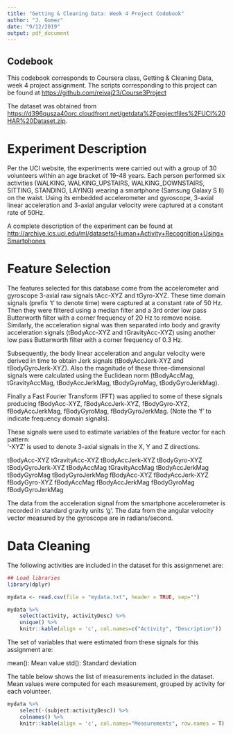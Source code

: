 ---
title: "Getting & Cleaning Data: Week 4 Project Codebook"
author: "J. Gomez"
date: "9/12/2019"
output: pdf_document
---

## Codebook

This codebook corresponds to Coursera class, Getting & Cleaning Data, week 4 project assignment.
The scripts corresponding to this project can be found at <https://github.com/reivaj23/Course3Project>

The dataset was obtained from <https://d396qusza40orc.cloudfront.net/getdata%2Fprojectfiles%2FUCI%20HAR%20Dataset.zip>.

#  Experiment Description

Per the UCI website, the experiments were carried out with a group of 30 volunteers within an age bracket of 19-48 years. Each person performed six activities (WALKING, WALKING_UPSTAIRS, WALKING_DOWNSTAIRS, SITTING, STANDING, LAYING) wearing a smartphone (Samsung Galaxy S II) on the waist. Using its embedded accelerometer and gyroscope, 3-axial linear acceleration and 3-axial angular velocity were captured at a constant rate of 50Hz.

A complete description of the experiment can be found at <http://archive.ics.uci.edu/ml/datasets/Human+Activity+Recognition+Using+Smartphones>

# Feature Selection

The features selected for this database come from the accelerometer and gyroscope 3-axial raw signals tAcc-XYZ and tGyro-XYZ. These time domain signals (prefix 't' to denote time) were captured at a constant rate of 50 Hz. Then they were filtered using a median filter and a 3rd order low pass Butterworth filter with a corner frequency of 20 Hz to remove noise. Similarly, the acceleration signal was then separated into body and gravity acceleration signals (tBodyAcc-XYZ and tGravityAcc-XYZ) using another low pass Butterworth filter with a corner frequency of 0.3 Hz. 

Subsequently, the body linear acceleration and angular velocity were derived in time to obtain Jerk signals (tBodyAccJerk-XYZ and tBodyGyroJerk-XYZ). Also the magnitude of these three-dimensional signals were calculated using the Euclidean norm (tBodyAccMag, tGravityAccMag, tBodyAccJerkMag, tBodyGyroMag, tBodyGyroJerkMag). 

Finally a Fast Fourier Transform (FFT) was applied to some of these signals producing fBodyAcc-XYZ, fBodyAccJerk-XYZ, fBodyGyro-XYZ, fBodyAccJerkMag, fBodyGyroMag, fBodyGyroJerkMag. (Note the 'f' to indicate frequency domain signals). 

These signals were used to estimate variables of the feature vector for each pattern:  
'-XYZ' is used to denote 3-axial signals in the X, Y and Z directions.

tBodyAcc-XYZ
tGravityAcc-XYZ
tBodyAccJerk-XYZ
tBodyGyro-XYZ
tBodyGyroJerk-XYZ
tBodyAccMag
tGravityAccMag
tBodyAccJerkMag
tBodyGyroMag
tBodyGyroJerkMag
fBodyAcc-XYZ
fBodyAccJerk-XYZ
fBodyGyro-XYZ
fBodyAccMag
fBodyAccJerkMag
fBodyGyroMag
fBodyGyroJerkMag

The data from the acceleration signal from the smartphone accelerometer is recorded in standard gravity units 'g'.
The data from the angular velocity vector measured by the gyroscope are in radians/second. 

# Data Cleaning

The following activities are included in the dataset for this assignmenet are:

```{r setup, include=FALSE}
## Load libraries
library(dplyr)

mydata <- read.csv(file = "mydata.txt", header = TRUE, sep="")
```

```{r, echo=FALSE}
mydata %>% 
    select(activity, activityDesc) %>% 
    unique() %>% 
    knitr::kable(align = 'c', col.names=c("Activity", "Description"))
```

The set of variables that were estimated from these signals for this assignment are: 

mean(): Mean value
std(): Standard deviation

The table below shows the list of measurements included in the dataset. Mean values were computed for each measurement, grouped by activity for each volunteer.

```{r, echo=FALSE}
mydata %>% 
    select(-(subject:activityDesc)) %>% 
    colnames() %>% 
    knitr::kable(align = 'c', col.names="Measurements", row.names = T)
```
